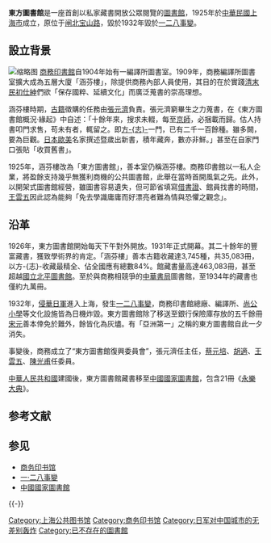 {{文物保护单位
| 级别 = 省级
| 省区市 = 上海市
| 名称 = 上海工人纠察队总指挥部旧址
| 图片 = Shanghai Gongren Jiuchadui Zongzhihuibu Jiuzhi.jpg
| 编号 = 
| 分类 = 近现代重要史迹及代表性建筑
| 时代 = 1927年
| 所在 = [[上海市|上海市]][[靜安区|靜安区]]
| 登录 = 1977年12月7日
}}

'''東方圖書館'''是一座首創以私家藏書開放公眾閱覽的[[圖書館|圖書館]]，1925年於[[中華民國上海市|中華民國上海市]]成立，原位于[[闸北|闸北]][[宝山路_(上海)|宝山路]]，毀於1932年毀於[[一二八事變|一二八事變]]。

==設立背景==
[[File:Oriental_Library.jpg|缩略图]]
[[商務印書館|商務印書館]]自1904年始有一編譯所圖書室。1909年，商務編譯所圖書室擴大成為五層大廈「涵芬樓」，除提供商務內部人員使用，其目的在於實踐[[清末|清末]][[民初|民初]][[仕紳|仕紳]]們欲「保存國粹、延續文化」而廣泛蒐書的崇高理想。

涵芬樓時期，[[古籍|古籍]]徵購的任務由[[張元濟|張元濟]]負責。張元濟窮畢生之力蒐書，在《東方圖書館概況·緣起》中自述：「十餘年來，搜求未輟，每至[[京師|京師]]，必捆載而歸。估人持書叩門求售，苟未有者，輒留之。即[[地方志|方-{志}-]]一門，已有二千一百餘種。雖多闕，要為巨觀。[[日本|日本]][[歐美|歐美]]名家撰述暨歲出新書，積年藏奔，數亦非鮮。」甚至在自家門口張貼「收買舊書」。

1925年，涵芬樓改為「東方圖書館」，善本室仍稱涵芬樓。商務印書館以一私人企業，將盈餘支持幾乎無獲利商機的公共圖書館，此舉在當時首開風氣之先。此外，以開架式圖書館經營，雖圖書容易遺失，但可節省填寫[[借書證|借書證]]、館員找書的時間，[[王雲五|王雲五]]因此認為能夠「免去學識庸庸而好漂亮者難為情與恐懼之觀念」。

==沿革==
1926年，東方圖書館開始每天下午對外開放。1931年正式開幕。其二十餘年的豐富藏書，獲致學術界的肯定。「涵芬樓」善本古籍收藏達3,745種，共35,083冊，以方-{志}-收藏最精全、佔全國應有總數84%。館藏書量高達463,083冊，甚至超越[[國立北平圖書館|國立北平圖書館]]。至於與商務相競爭的[[中華書局|中華書局]]圖書館，至1934年的藏書也僅約九萬冊。

1932年，[[侵華日軍|侵華日軍]]進入上海，發生[[一二八事變|一二八事變]]，商務印書館總廠、編譯所、[[尚公小學|尚公小學]]等文化設施皆為日機炸毀。東方圖書館除了移送至銀行保險庫存放的五千餘冊[[宋元|宋元]]善本倖免於難外，餘皆化為灰燼。有「亞洲第一」之稱的東方圖書館自此一夕消失。

事變後，商務成立了“東方圖書館復興委員會”，張元濟任主任，[[蔡元培|蔡元培]]、[[胡適|胡適]]、[[王雲五|王雲五]]、[[陳光甫|陳光甫]]任委員。

[[中華人民共和國|中華人民共和國]]建國後，東方圖書館藏書移至[[中國國家圖書館|中國國家圖書館]]，包含21冊《[[永樂大典|永樂大典]]》。

== 参考文献 ==
{{Reflist}}

== 参见 ==
{{Portal|中华民国|上海|中国建筑|书籍|文化|第二次世界大战}}
* [[商务印书馆|商务印书馆]]
* [[一·二八事變|一·二八事變]]
* [[中國國家圖書館|中國國家圖書館]]

{{-}}
{{上海市文物保护单位}}

[[Category:上海公共图书馆|Category:上海公共图书馆]]
[[Category:商务印书馆|Category:商务印书馆]]
[[Category:日军对中国城市的无差别轰炸|Category:日军对中国城市的无差别轰炸]]
[[Category:已不存在的圖書館|Category:已不存在的圖書館]]